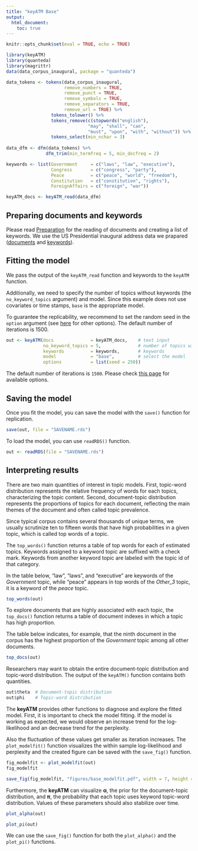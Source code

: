 ```yaml
---
title: "keyATM Base"
output: 
  html_document:
    toc: true
---
```


```r
knitr::opts_chunk$set(eval = TRUE, echo = TRUE)
```

\newcommand{\btheta}{\boldsymbol{\theta}}
\newcommand{\bbeta}{\boldsymbol{\beta}}
\newcommand{\balpha}{\boldsymbol{\alpha}}
\newcommand{\bsigma}{\boldsymbol{\sigma}}
\newcommand{\bgamma}{\boldsymbol{\gamma}}
\newcommand{\blambda}{\boldsymbol{\lambda}}
\newcommand{\bphi}{\boldsymbol{\phi}}
\newcommand{\bpsi}{\boldsymbol{\psi}}
\newcommand{\bpi}{\boldsymbol{\pi}}


```r
library(keyATM)
library(quanteda)
library(magrittr)
data(data_corpus_inaugural, package = "quanteda")

data_tokens <- tokens(data_corpus_inaugural,
                      remove_numbers = TRUE, 
                      remove_punct = TRUE, 
                      remove_symbols = TRUE,
                      remove_separators = TRUE,
                      remove_url = TRUE) %>%
                 tokens_tolower() %>%
                 tokens_remove(c(stopwords("english"), 
                               "may", "shall", "can",
                               "must", "upon", "with", "without")) %>%
                 tokens_select(min_nchar = 3)
                
data_dfm <- dfm(data_tokens) %>%
               dfm_trim(min_termfreq = 5, min_docfreq = 2)

keywords <- list(Government     = c("laws", "law", "executive"),
                 Congress       = c("congress", "party"),
                 Peace          = c("peace", "world", "freedom"),
                 Constitution   = c("constitution", "rights"),
                 ForeignAffairs = c("foreign", "war"))

keyATM_docs <- keyATM_read(data_dfm)
```

## Preparing documents and keywords
Please read [Preparation](Preparation.html) for the reading of documents and creating a list of keywords. 
We use the US Presidential inaugural address data we prapared ([documents](Preparation.html#preparing-texts) and [keywords](Preparation.html#preparing-keywords)).

## Fitting the model

We pass the output of the `keyATM_read` function and 
keywords to the `keyATM` function.

Additionally, we need to specify the number of topics
without keywords (the `no_keyword_topics` argument) and model.
Since this example does not use covariates or time stamps, `base` is the appropriate model.

To guarantee the replicability, we recommend to set the random seed
in the `option` argument (see [here](Options.html)
for other options). The default number of iterations is 1500.

```r
out <- keyATM(docs              = keyATM_docs,    # text input
              no_keyword_topics = 5,              # number of topics without keywords
              keywords          = keywords,       # keywords
              model             = "base",         # select the model
              options           = list(seed = 250))
```
The default number of iterations is `1500`. Please check [this page](Options.html) for available options.


## Saving the model

Once you fit the model, you can save the model with the `save()` function for replication.
```r
save(out, file = "SAVENAME.rds")
```

To load the model, you can use `readRDS()` function.
```r
out <- readRDS(file = "SAVENAME.rds")
```

## Interpreting results
There are two main quantities of interest in topic models. 
First, topic-word distribution represents the relative frequency of words for each topics, characterizing the topic content. 
Second, document-topic distribution represents the proportions of topics for each document, reflecting the main themes of the document and often called topic prevalence.

Since typical corpus contains several thousands of unique terms, we usually scrutinize ten to fifteen words that have high probabilities in a given topic, which is called top words of a topic. 

The `top_words()` function returns a table of top words for each of estimated topics.
Keywords assigned to a keyword topic are suffixed with a check mark.
Keywords from another keyword topic are labeled with the topic id of that category.

In the table below, "law", "laws", and "executive" are keywords of the 
*Government* topic, while "peace" appears in top words of the *Other_3* topic,
it is a keyword of the *peace* topic. 

```r
top_words(out)
```

To explore documents that are highly associated with each topic, the `top_docs()`
function returns a table of document indexes in which a topic has high proportion.

The table below indicates, for example, that the ninth document in the corpus has the 
highest proportion of the *Government* topic among all other documents. 

```r
top_docs(out)
```

Researchers may want to obtain the entire document-topic distribution and
topic-word distribution. The output of the `keyATM()` function contains both
quantities.

```r
out$theta  # Document-topic distribution
out$phi    # Topic-word distribution
```

The **keyATM** provides other functions to diagnose and explore the fitted model.
First, it is important to check the model fitting. 
If the model is working as expected, we would observe an increase trend for 
the log-likelihood and an decrease trend for the perplexity.

Also the fluctuation of these values get smaller as iteration increases. 
The `plot_modelfit()` function visualizes
the within sample log-likelihood and perplexity and the created figure
can be saved with the `save_fig()` function. 

```r
fig_modelfit <- plot_modelfit(out)
fig_modelfit
```

```r
save_fig(fig_modelfit, "figures/base_modelfit.pdf", width = 7, height = 5)
```

Furthermore, the **keyATM** can visualize $\balpha$, the prior for the document-topic distribution, and $\bpi$, the probability that each topic uses keyword topic-word distribution.
Values of these parameters should also stabilize over time.

```r
plot_alpha(out)
```

```r
plot_pi(out)
```

We can use the `save_fig()` function for both the `plot_alpha()` and the `plot_pi()` functions.
